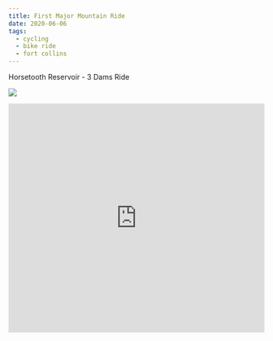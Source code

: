 ```yaml
---
title: First Major Mountain Ride
date: 2020-06-06
tags:
  - cycling
  - bike ride
  - fort collins
---
```


Horsetooth Reservoir - 3 Dams Ride

![](/static/images/first-major-mountain-bike-ride/horsetooth-reservoir.png)

<iframe
  src="https://www.google.com/maps/embed?pb=!1m58!1m12!1m3!1d96975.35280909999!2d-105.19663451206125!3d40.57516409631359!2m3!1f0!2f0!3f0!3m2!1i1024!2i768!4f13.1!4m43!3e1!4m5!1s0x87694b9a276e887b%3A0x623f4df966aae4c1!2s3413%20Justice%20Ct%2C%20Fort%20Collins%2C%20CO%2080526-2720%2C%20USA!3m2!1d40.5407328!2d-105.0888662!4m3!3m2!1d40.5384554!2d-105.1285745!4m3!3m2!1d40.5521294!2d-105.1485774!4m3!3m2!1d40.5791883!2d-105.1575038!4m3!3m2!1d40.6259777!2d-105.1714083!4m3!3m2!1d40.619816199999995!2d-105.1535516!4m3!3m2!1d40.5963354!2d-105.09636479999999!4m3!3m2!1d40.5910133!2d-105.0788862!4m3!3m2!1d40.5455208!2d-105.0804667!4m3!3m2!1d40.5409049!2d-105.08863699999999!5e0!3m2!1sen!2sus!4v1591474473572!5m2!1sen!2sus"
  width="100%"
  height="450"
  frameborder="0"
  style={{ border: 0 }}
  allowfullscreen=""
  aria-hidden="false"
  tabindex="0"
/>
